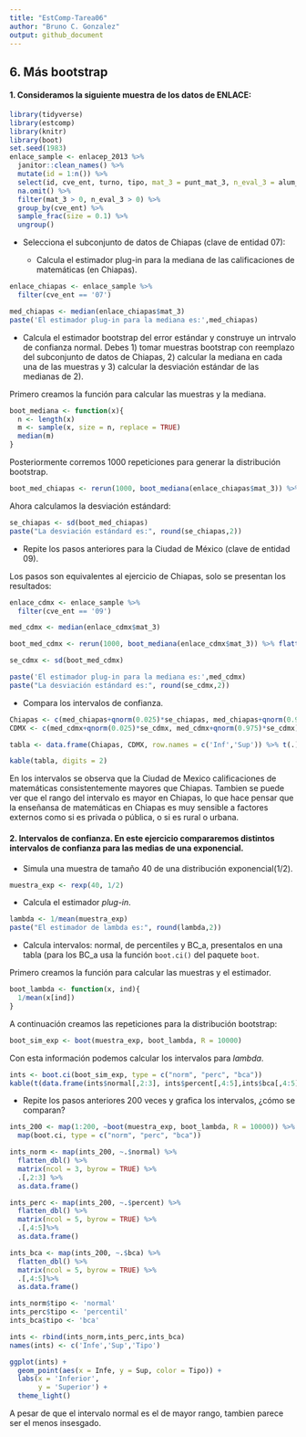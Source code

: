 ```yaml
---
title: "EstComp-Tarea06"
author: "Bruno C. Gonzalez"
output: github_document
---
```


## 6. Más bootstrap {-}

#### 1. Consideramos la siguiente muestra de los datos de ENLACE:
  
```r
library(tidyverse)
library(estcomp)
library(knitr)
library(boot)
set.seed(1983)
enlace_sample <- enlacep_2013 %>% 
  janitor::clean_names() %>% 
  mutate(id = 1:n()) %>% 
  select(id, cve_ent, turno, tipo, mat_3 = punt_mat_3, n_eval_3 = alum_eval_3) %>% 
  na.omit() %>% 
  filter(mat_3 > 0, n_eval_3 > 0) %>% 
  group_by(cve_ent) %>% 
  sample_frac(size = 0.1) %>% 
  ungroup()
```

- Selecciona el subconjunto de datos de Chiapas (clave de entidad 07):
  
  + Calcula el estimador plug-in para la mediana de las calificaciones de matemáticas (en Chiapas).

```r
enlace_chiapas <- enlace_sample %>% 
  filter(cve_ent == '07')

med_chiapas <- median(enlace_chiapas$mat_3)
paste('El estimador plug-in para la mediana es:',med_chiapas)
```


+ Calcula el estimador bootstrap del error estándar y construye un intrvalo de confianza normal. Debes 1) tomar muestras bootstrap con reemplazo del subconjunto de datos de Chiapas, 2) calcular la mediana en cada una de las muestras y 3) calcular la desviación estándar de las medianas de 2).

Primero creamos la función para calcular las muestras y la mediana.

```r
boot_mediana <- function(x){
  n <- length(x)
  m <- sample(x, size = n, replace = TRUE)
  median(m)
}
```

Posteriormente corremos 1000 repeticiones para generar la distribución bootstrap.

```r
boot_med_chiapas <- rerun(1000, boot_mediana(enlace_chiapas$mat_3)) %>% flatten_dbl()
```

Ahora calculamos la desviación estándard:

```r
se_chiapas <- sd(boot_med_chiapas)
paste("La desviación estándard es:", round(se_chiapas,2))
```


- Repite los pasos anteriores para la Ciudad de México (clave de entidad 09).

Los pasos son equivalentes al ejercicio de Chiapas, solo se presentan los resultados:

```r
enlace_cdmx <- enlace_sample %>% 
  filter(cve_ent == '09')

med_cdmx <- median(enlace_cdmx$mat_3)

boot_med_cdmx <- rerun(1000, boot_mediana(enlace_cdmx$mat_3)) %>% flatten_dbl()

se_cdmx <- sd(boot_med_cdmx)

paste('El estimador plug-in para la mediana es:',med_cdmx)
paste("La desviación estándard es:", round(se_cdmx,2))
```


- Compara los intervalos de confianza.

```r
Chiapas <- c(med_chiapas+qnorm(0.025)*se_chiapas, med_chiapas+qnorm(0.975)*se_chiapas)
CDMX <- c(med_cdmx+qnorm(0.025)*se_cdmx, med_cdmx+qnorm(0.975)*se_cdmx)

tabla <- data.frame(Chiapas, CDMX, row.names = c('Inf','Sup')) %>% t(.)

kable(tabla, digits = 2)
```

En los intervalos se observa que la Ciudad de Mexico calificaciones de matemáticas consistentemente mayores que Chiapas. Tambien se puede ver que el rango del intervalo es mayor en Chiapas, lo que hace pensar que la enseñansa de matemáticas en Chiapas es muy sensible a factores externos como si es privada o pública, o si es rural o urbana.

#### 2. Intervalos de confianza. En este ejercicio compararemos distintos intervalos de confianza para las medias de una exponencial.

+ Simula una muestra de tamaño 40 de una distribución exponencial(1/2).

```r
muestra_exp <- rexp(40, 1/2)
```


+ Calcula el estimador *plug-in*.

```r
lambda <- 1/mean(muestra_exp)
paste("El estimador de lambda es:", round(lambda,2))
```


+ Calcula intervalos: normal, de percentiles y BC_a, presentalos en una tabla (para los BC_a usa la función `boot.ci()` del paquete `boot`.

Primero creamos la función para calcular las muestras y el estimador.

```r
boot_lambda <- function(x, ind){
  1/mean(x[ind])
}
```

A continuación creamos las repeticiones para la distribución bootstrap:

```r
boot_sim_exp <- boot(muestra_exp, boot_lambda, R = 10000)
```

Con esta información podemos calcular los intervalos para *lambda*.

```r
ints <- boot.ci(boot_sim_exp, type = c("norm", "perc", "bca"))
kable(t(data.frame(ints$normal[,2:3], ints$percent[,4:5],ints$bca[,4:5])), digits = 4)
```


       
+ Repite los pasos anteriores 200 veces y grafica los intervalos, ¿cómo se comparan?

```r
ints_200 <- map(1:200, ~boot(muestra_exp, boot_lambda, R = 10000)) %>% 
  map(boot.ci, type = c("norm", "perc", "bca"))

ints_norm <- map(ints_200, ~.$normal) %>%
  flatten_dbl() %>%
  matrix(ncol = 3, byrow = TRUE) %>% 
  .[,2:3] %>% 
  as.data.frame()

ints_perc <- map(ints_200, ~.$percent) %>%
  flatten_dbl() %>%
  matrix(ncol = 5, byrow = TRUE) %>% 
  .[,4:5]%>% 
  as.data.frame()

ints_bca <- map(ints_200, ~.$bca) %>%
  flatten_dbl() %>%
  matrix(ncol = 5, byrow = TRUE) %>% 
  .[,4:5]%>% 
  as.data.frame()

ints_norm$tipo <- 'normal'
ints_perc$tipo <- 'percentil'
ints_bca$tipo <- 'bca'

ints <- rbind(ints_norm,ints_perc,ints_bca)
names(ints) <- c('Infe','Sup','Tipo')

ggplot(ints) +
  geom_point(aes(x = Infe, y = Sup, color = Tipo)) +
  labs(x = 'Inferior',
       y = 'Superior') +
  theme_light()
```

A pesar de que el intervalo normal es el de mayor rango, tambien parece ser el menos insesgado.         

